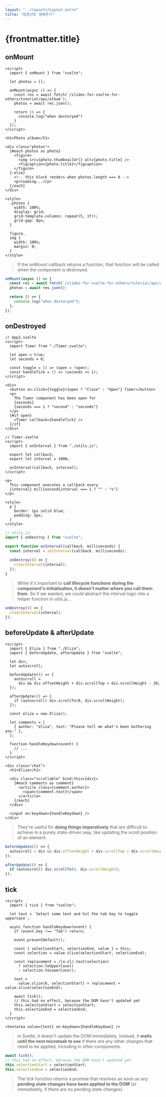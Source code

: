 ```yaml
---
layout: "../layouts/Layout.astro"
title: "컴포넌트 생애주기"
---
```



# {frontmatter.title}

## onMount

<ComponentAndCode>
<App slot='component' client:load />

```svelte
<script>
  import { onMount } from "svelte";

  let photos = [];

  onMount(async () => {
    const res = await fetch(`/slides-for-svelte-for-others/tutorial/api/album`);
    photos = await res.json();

    return () => {
      console.log("when destoryed")
    }
  });
</script>

<h1>Photo album</h1>

<div class="photos">
  {#each photos as photo}
    <figure>
      <img src={photo.thumbnailUrl} alt={photo.title} />
      <figcaption>{photo.title}</figcaption>
    </figure>
  {:else}
    <!-- this block renders when photos.length === 0 -->
    <p>loading...</p>
  {/each}
</div>

<style>
  .photos {
    width: 100%;
    display: grid;
    grid-template-columns: repeat(5, 1fr);
    grid-gap: 8px;
  }

  figure,
  img {
    width: 100%;
    margin: 0;
  }
</style>
```

</ComponentAndCode>

> If the onMount callback returns a function, that function will be called when the component is destroyed.

```js
onMount(async () => {
  const res = await fetch(`/slides-for-svelte-for-others/tutorial/api/album`);
  photos = await res.json();

  return () => {
    console.log("when destoryed");
  };
});
```

## onDestroyed

<ComponentAndCode>
<App2 slot='component' client:load />

```svelte
// App2.svelte
<script>
  import Timer from "./Timer.svelte";

  let open = true;
  let seconds = 0;

  const toggle = () => (open = !open);
  const handleTick = () => (seconds += 1);
</script>

<div>
  <button on:click={toggle}>{open ? "Close" : "Open"} Timer</button>
  <p>
    The Timer component has been open for
    {seconds}
    {seconds === 1 ? "second" : "seconds"}
  </p>
  {#if open}
    <Timer callback={handleTick} />
  {/if}
</div>
```

```svelte
// Timer.svelte
<script>
  import { onInterval } from "./utils.js";

  export let callback;
  export let interval = 1000;

  onInterval(callback, interval);
</script>

<p>
  This component executes a callback every
  {interval} millisecond{interval === 1 ? "" : "s"}
</p>

<style>
  p {
    border: 1px solid blue;
    padding: 5px;
  }
</style>
```

```js
// utils.js
import { onDestroy } from "svelte";

export function onInterval(callback, milliseconds) {
  const interval = setInterval(callback, milliseconds);

  onDestroy(() => {
    clearInterval(interval);
  });
}
```

</ComponentAndCode>

> While it's important to **call lifecycle functions during the component's initialisation, it doesn't matter where you call them from**. So if we wanted, we could abstract the interval logic into a helper function in utils.js...

```js
onDestroy(() => {
  clearInterval(interval);
});
```

## beforeUpdate & afterUpdate

<ComponentAndCode>
<App3 slot="component" client:load />

```svelte
<script>
  import { Eliza } from "./Eliza";
  import { beforeUpdate, afterUpdate } from "svelte";

  let div;
  let autoscroll;

  beforeUpdate(() => {
    autoscroll =
      div && div.offsetHeight + div.scrollTop > div.scrollHeight - 20;
  });

  afterUpdate(() => {
    if (autoscroll) div.scrollTo(0, div.scrollHeight);
  });

  const eliza = new Eliza();

  let comments = [
    { author: "eliza", text: "Please tell me what's been bothering you." },
  ];

  function handleKeydown(event) {
    // ...
  }
</script>

<div class="chat">
  <h1>Eliza</h1>

  <div class="scrollable" bind:this={div}>
    {#each comments as comment}
      <article class={comment.author}>
        <span>{comment.text}</span>
      </article>
    {/each}
  </div>

  <input on:keydown={handleKeydown} />
</div>
```

</ComponentAndCode>

> They're useful for **doing things imperatively** that are difficult to achieve in a purely state-driven way, like updating the scroll position of an element.

```js
beforeUpdate(() => {
  autoscroll = div && div.offsetHeight + div.scrollTop > div.scrollHeight - 20;
});

afterUpdate(() => {
  if (autoscroll) div.scrollTo(0, div.scrollHeight);
});
```

## tick

<ComponentAndCode>
<App4 slot='component' client:load />

```svelte
<script>
  import { tick } from "svelte";

  let text = `Select some text and hit the tab key to toggle uppercase`;

  async function handleKeydown(event) {
    if (event.key !== "Tab") return;

    event.preventDefault();

    const { selectionStart, selectionEnd, value } = this;
    const selection = value.slice(selectionStart, selectionEnd);

    const replacement = /[a-z]/.test(selection)
      ? selection.toUpperCase()
      : selection.toLowerCase();

    text =
      value.slice(0, selectionStart) + replacement + value.slice(selectionEnd);

    await tick();
    // this had no effect, because the DOM hasn't updated yet
    this.selectionStart = selectionStart;
    this.selectionEnd = selectionEnd;
  }
</script>

<textarea value={text} on:keydown={handleKeydown} />
```

</ComponentAndCode>

> in Svelte, it doesn't update the DOM immediately. Instead, it **waits until the next microtask to see** if there are any other changes that need to be applied, including in other components.

```js
await tick();
// this had no effect, because the DOM hasn't updated yet
this.selectionStart = selectionStart;
this.selectionEnd = selectionEnd;
```

> The tick function returns a promise that resolves as soon as any **pending state changes have been applied to the DOM** (or immediately, if there are no pending state changes).
